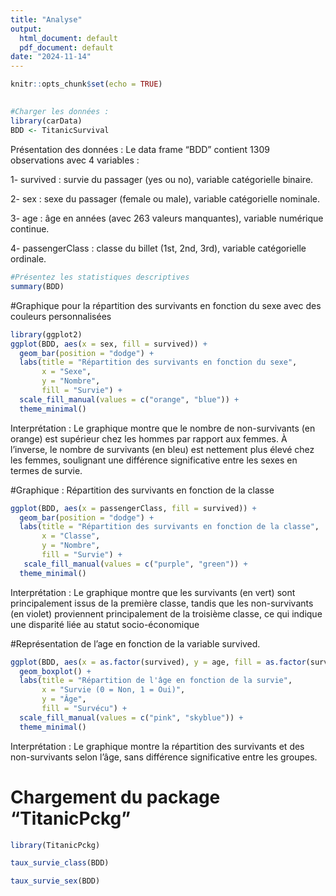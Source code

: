 ```yaml
---
title: "Analyse"
output:
  html_document: default
  pdf_document: default
date: "2024-11-14"
---
```


```r
knitr::opts_chunk$set(echo = TRUE)
```

## 
```r
#Charger les données : 
library(carData)
BDD <- TitanicSurvival
```

Présentation des données : 
Le data frame "BDD" contient 1309 observations avec 4 variables :

1- survived : survie du passager (yes ou no), variable catégorielle binaire.

2- sex : sexe du passager (female ou male), variable catégorielle nominale.

3- age : âge en années (avec 263 valeurs manquantes), variable numérique continue.

4- passengerClass : classe du billet (1st, 2nd, 3rd), variable catégorielle ordinale.

```r
#Présentez les statistiques descriptives
summary(BDD)
```

#Graphique pour la répartition des survivants en fonction du sexe avec des couleurs personnalisées

```r
library(ggplot2)
ggplot(BDD, aes(x = sex, fill = survived)) +
  geom_bar(position = "dodge") +
  labs(title = "Répartition des survivants en fonction du sexe",
       x = "Sexe",
       y = "Nombre",
       fill = "Survie") +
  scale_fill_manual(values = c("orange", "blue")) +
  theme_minimal()

```


Interprétation : Le graphique montre que le nombre de non-survivants (en orange) est supérieur chez les hommes par rapport aux femmes. À l’inverse, le nombre de survivants (en bleu) est nettement plus élevé chez les femmes, soulignant une différence significative entre les sexes en termes de survie.

#Graphique : Répartition des survivants en fonction de la classe

```r
ggplot(BDD, aes(x = passengerClass, fill = survived)) +
  geom_bar(position = "dodge") +
  labs(title = "Répartition des survivants en fonction de la classe",
       x = "Classe",
       y = "Nombre",
       fill = "Survie") +
   scale_fill_manual(values = c("purple", "green")) +
  theme_minimal()
```


Interprétation : Le graphique montre que les survivants (en vert) sont principalement issus de la première classe, tandis que les non-survivants (en violet) proviennent principalement de la troisième classe, ce qui indique une disparité liée au statut socio-économique

#Représentation de l’age en fonction de la variable survived.

```r
ggplot(BDD, aes(x = as.factor(survived), y = age, fill = as.factor(survived))) +
  geom_boxplot() +
  labs(title = "Répartition de l'âge en fonction de la survie",
       x = "Survie (0 = Non, 1 = Oui)",
       y = "Âge",
       fill = "Survécu") +
  scale_fill_manual(values = c("pink", "skyblue")) +
  theme_minimal()
```

Interprétation :  Le graphique montre la répartition des survivants et des non-survivants selon l'âge, sans différence significative entre les groupes.

# Chargement du package "TitanicPckg"

```r
library(TitanicPckg)

taux_survie_class(BDD)

taux_survie_sex(BDD)
```



